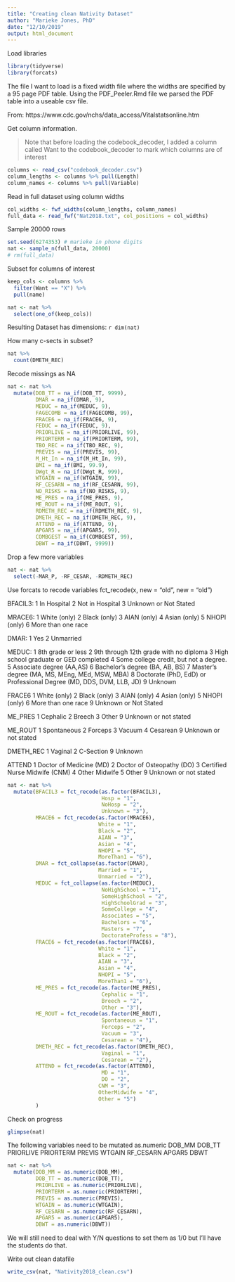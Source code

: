 ```yaml
---
title: "Creating clean Nativity Dataset"
author: "Marieke Jones, PhD"
date: "12/10/2019"
output: html_document
---
```


Load libraries

```r
library(tidyverse)
library(forcats)
```

The file I want to load is a fixed width file where the widths are specified by a 95 page PDF table. Using the PDF_Peeler.Rmd file we parsed the PDF table into a useable csv file.

From:
https://www.cdc.gov/nchs/data_access/Vitalstatsonline.htm

Get column information.

>Note that before loading the codebook_decoder, I added a column called Want to the codebook_decoder to mark which columns are of interest

```r
columns <- read_csv("codebook_decoder.csv")
column_lengths <- columns %>% pull(Length)
column_names <- columns %>% pull(Variable)
```

Read in full dataset using column widths

```r
col_widths <- fwf_widths(column_lengths, column_names)
full_data <- read_fwf("Nat2018.txt", col_positions = col_widths)
```

Sample 20000 rows

```r
set.seed(6274353) # marieke in phone digits
nat <- sample_n(full_data, 20000)
# rm(full_data)
```

Subset for columns of interest

```r
keep_cols <- columns %>%
  filter(Want == "X") %>%
  pull(name)

nat <- nat %>%
  select(one_of(keep_cols))
```

Resulting Dataset has dimensions: `r dim(nat)`

How many c-sects in subset?

```r
nat %>%
  count(DMETH_REC)
```

Recode missings as NA
```r
nat <- nat %>%
  mutate(DOB_TT = na_if(DOB_TT, 9999),
         DMAR = na_if(DMAR, 9),
         MEDUC = na_if(MEDUC, 9), 
         FAGECOMB = na_if(FAGECOMB, 99),
         FRACE6 = na_if(FRACE6, 9),
         FEDUC = na_if(FEDUC, 9),
         PRIORLIVE = na_if(PRIORLIVE, 99),
         PRIORTERM = na_if(PRIORTERM, 99),
         TBO_REC = na_if(TBO_REC, 9),
         PREVIS = na_if(PREVIS, 99),
         M_Ht_In = na_if(M_Ht_In, 99),
         BMI = na_if(BMI, 99.9),
         DWgt_R = na_if(DWgt_R, 999),
         WTGAIN = na_if(WTGAIN, 99),
         RF_CESARN = na_if(RF_CESARN, 99),
         NO_RISKS = na_if(NO_RISKS, 9),
         ME_PRES = na_if(ME_PRES, 9),
         ME_ROUT = na_if(ME_ROUT, 9),
         RDMETH_REC = na_if(RDMETH_REC, 9),
         DMETH_REC = na_if(DMETH_REC, 9),
         ATTEND = na_if(ATTEND, 9),
         APGAR5 = na_if(APGAR5, 99),
         COMBGEST = na_if(COMBGEST, 99),
         DBWT = na_if(DBWT, 9999))
```

Drop a few more variables

```r
nat <- nat %>%
  select(-MAR_P, -RF_CESAR, -RDMETH_REC)
```

Use forcats to recode variables
fct_recode(x, new = "old", new = "old")

BFACIL3:
1 In Hospital
2 Not in Hospital
3 Unknown or Not Stated

MRACE6:
1 White (only)
2 Black (only)
3 AIAN (only)
4 Asian (only)
5 NHOPI (only)
6 More than one race

DMAR:
1 Yes
2 Unmarried

MEDUC:
1 8th grade or less
2 9th through 12th grade with no diploma
3 High school graduate or GED completed
4 Some college credit, but not a degree.
5 Associate degree (AA,AS)
6 Bachelor’s degree (BA, AB, BS)
7 Master’s degree (MA, MS, MEng, MEd, MSW, MBA)
8 Doctorate (PhD, EdD) or Professional Degree (MD, DDS,
DVM, LLB, JD) 
9 Unknown

FRACE6
1 White (only)
2 Black (only)
3 AIAN (only)
4 Asian (only)
5 NHOPI (only)
6 More than one race
9 Unknown or Not Stated

ME_PRES
1 Cephalic
2 Breech
3 Other
9 Unknown or not stated

ME_ROUT
1 Spontaneous 2 Forceps
3 Vacuum
4 Cesarean
9 Unknown or not stated

DMETH_REC
1 Vaginal
2 C-Section 
9 Unknown

ATTEND
1 Doctor of Medicine (MD)
2 Doctor of Osteopathy (DO)
3 Certified Nurse Midwife (CNM) 4 Other Midwife
5 Other
9 Unknown or not stated

```r
nat <- nat %>%
  mutate(BFACIL3 = fct_recode(as.factor(BFACIL3), 
                              Hosp = "1", 
                              NoHosp = "2", 
                              Unknown = "3"),
         MRACE6 = fct_recode(as.factor(MRACE6), 
                             White = "1", 
                             Black = "2", 
                             AIAN = "3", 
                             Asian = "4", 
                             NHOPI = "5", 
                             MoreThan1 = "6"),
         DMAR = fct_collapse(as.factor(DMAR), 
                             Married = "1", 
                             Unmarried = "2"),
         MEDUC = fct_collapse(as.factor(MEDUC), 
                              NoHighSchool = "1", 
                              SomeHighSchool = "2", 
                              HighSchoolGrad = "3", 
                              SomeCollege = "4", 
                              Associates = "5", 
                              Bachelors = "6", 
                              Masters = "7", 
                              DoctorateProfess = "8"),
         FRACE6 = fct_recode(as.factor(FRACE6), 
                             White = "1", 
                             Black = "2", 
                             AIAN = "3", 
                             Asian = "4", 
                             NHOPI = "5", 
                             MoreThan1 = "6"),
         ME_PRES = fct_recode(as.factor(ME_PRES), 
                              Cephalic = "1", 
                              Breech = "2", 
                              Other = "3"),
         ME_ROUT = fct_recode(as.factor(ME_ROUT), 
                              Spontaneous = "1", 
                              Forceps = "2", 
                              Vacuum = "3",
                              Cesarean = "4"),
         DMETH_REC = fct_recode(as.factor(DMETH_REC), 
                              Vaginal = "1", 
                              Cesarean = "2"),
         ATTEND = fct_recode(as.factor(ATTEND), 
                              MD = "1", 
                              DO = "2",
                             CNM = "3",
                             OtherMidwife = "4",
                             Other = "5")
         )
```

Check on progress
```r
glimpse(nat)
```

The following variables need to be mutated as.numeric
DOB_MM 
DOB_TT
PRIORLIVE
PRIORTERM
PREVIS
WTGAIN
RF_CESARN
APGAR5
DBWT

```r
nat <- nat %>%
  mutate(DOB_MM = as.numeric(DOB_MM),
         DOB_TT = as.numeric(DOB_TT),
         PRIORLIVE = as.numeric(PRIORLIVE),
         PRIORTERM = as.numeric(PRIORTERM),
         PREVIS = as.numeric(PREVIS),
         WTGAIN = as.numeric(WTGAIN),
         RF_CESARN = as.numeric(RF_CESARN),
         APGAR5 = as.numeric(APGAR5),
         DBWT = as.numeric(DBWT))
```

We will still need to deal with Y/N questions to set them as 1/0 but I'll have the students do that.

Write out clean datafile
```r
write_csv(nat, "Nativity2018_clean.csv")
```
